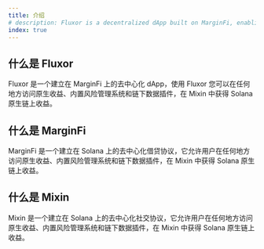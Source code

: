 ```yaml
---
title: 介绍
# description: Fluxor is a decentralized dApp built on MarginFi, enabling you to access native yield, embedded risk systems, and off-chain data plugins anywhere. Get Solana Native On-Chain Revenue on Mixin with Fluxor.
index: true
---
```


## 什么是 Fluxor

Fluxor 是一个建立在 MarginFi 上的去中心化 dApp，使用 Fluxor 您可以在任何地方访问原生收益、内置风险管理系统和链下数据插件，在 Mixin 中获得 Solana 原生链上收益。

## 什么是 MarginFi

MarginFi 是一个建立在 Solana 上的去中心化借贷协议，它允许用户在任何地方访问原生收益、内置风险管理系统和链下数据插件，在 Mixin 中获得 Solana 原生链上收益。

## 什么是 Mixin

Mixin 是一个建立在 Solana 上的去中心化社交协议，它允许用户在任何地方访问原生收益、内置风险管理系统和链下数据插件，在 Mixin 中获得 Solana 原生链上收益。





